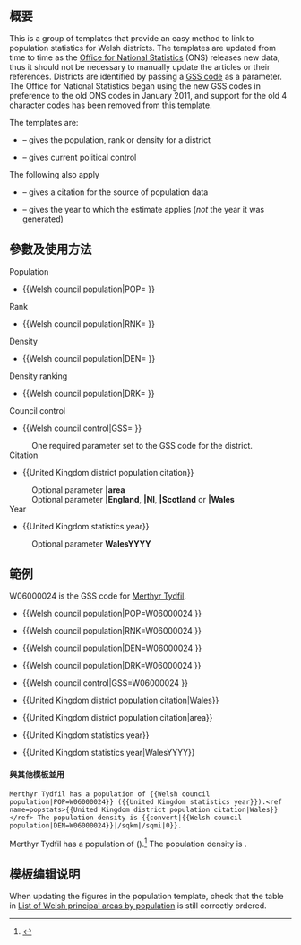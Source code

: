 {{Documentation subpage}}<!-- 在本行下編輯模板說明 -->

== 概要 ==
This is a group of templates that provide an easy method to link to population statistics for Welsh districts.  The templates are updated from time to time as the [[Office for National Statistics]] (ONS) releases new data, thus it should not be necessary to manually update the articles or their references.  Districts are identified by passing a [[ONS coding system|GSS code]] as a parameter.  The Office for National Statistics began using the new GSS codes in preference to the old ONS codes in January 2011, and support for the old 4 character codes has been removed from this template.

The templates are:

*{{tl|Welsh council population}} – gives the population, rank or density for a district
*{{tl|Welsh council control}} – gives current political control

The following also apply
*{{tl|United Kingdom district population citation}} – gives a citation for the source of population data
*{{tl|United Kingdom statistics year}} – gives the year to which the estimate applies (''not'' the year it was generated)

== 參數及使用方法 ==
;Population
*<nowiki>{{Welsh council population|POP= }}</nowiki>
;Rank
*<nowiki>{{Welsh council population|RNK= }}</nowiki>
;Density
*<nowiki>{{Welsh council population|DEN= }}</nowiki>
;Density ranking
*<nowiki>{{Welsh council population|DRK= }}</nowiki>
;Council control
*<nowiki>{{Welsh council control|GSS= }}</nowiki>
:One required parameter set to the GSS code for the district.
;Citation
*<nowiki>{{United Kingdom district population citation}}</nowiki>
:Optional parameter '''|area'''
:Optional parameter '''|England''', '''|NI''', '''|Scotland''' or '''|Wales'''
;Year
*<nowiki>{{United Kingdom statistics year}}</nowiki>
:Optional parameter '''WalesYYYY'''

== 範例 ==
W06000024 is the GSS code for [[Merthyr Tydfil]].


*<nowiki>{{Welsh council population|POP=W06000024 }}</nowiki>
:{{Welsh council population|POP=W06000024 }}
*<nowiki>{{Welsh council population|RNK=W06000024 }}</nowiki>
:{{Welsh council population|RNK=W06000024 }}
*<nowiki>{{Welsh council population|DEN=W06000024 }}</nowiki>
:{{Welsh council population|DEN=W06000024 }}
*<nowiki>{{Welsh council population|DRK=W06000024 }}</nowiki>
:{{Welsh council population|DRK=W06000024 }}
*<nowiki>{{Welsh council control|GSS=W06000024 }}</nowiki>
:{{Welsh council control|GSS=W06000024 }}
*<nowiki>{{United Kingdom district population citation|Wales}}</nowiki>
:{{United Kingdom district population citation|Wales}}
*<nowiki>{{United Kingdom district population citation|area}}</nowiki>
:{{United Kingdom district population citation|area}}
*<nowiki>{{United Kingdom statistics year}}</nowiki>
:{{United Kingdom statistics year}}
*<nowiki>{{United Kingdom statistics year|WalesYYYY}}</nowiki>
:{{United Kingdom statistics year|WalesYYYY}}

====與其他模板並用====
<code><nowiki>Merthyr Tydfil has a population of {{Welsh council population|POP=W06000024}} ({{United Kingdom statistics year}}).<ref name=popstats>{{United Kingdom district population citation|Wales}}</ref>  The population density is {{convert|{{Welsh council population|DEN=W06000024}}|/sqkm|/sqmi|0}}.</nowiki></code>

Merthyr Tydfil has a population of {{Welsh council population|POP=W06000024}} ({{United Kingdom statistics year}}).<ref name=popstats>{{United Kingdom district population citation|Wales}}</ref>  The population density is {{convert|{{Welsh council population|DEN=W06000024}}|/sqkm|/sqmi|0}}.

{{reflist}}
<!--
== 重定向 ==

== 注意事项 ==
-->
== 模板编辑说明 ==
When updating the figures in the population template, check that the table in [[List of Welsh principal areas by population]] is still correctly ordered.
<!--
== 參見 ==
-->
<includeonly>{{Sandbox other||<!-- 本行下加入模板的分類 -->
[[Category:Templates for UK subdivision lookups]]
}}</includeonly>